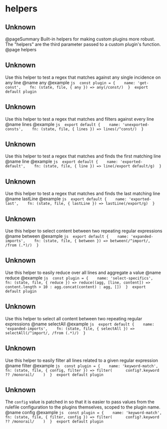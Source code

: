 # helpers



## Unknown

 @pageSummary Built-in helpers for making custom plugins more robust. The "helpers" are the third parameter passed to a custom plugin's function.  @page helpers


## Unknown

 Use this helper to test a regex that matches against any single incidence on any line  @name any  @example  ```js  const plugin = {    name: 'get-const',    fn: (state, file, { any }) => any(/const/)  }  export default plugin  ```


## Unknown

 Use this helper to test a regex that matches and filters against every line  @name lines  @example  ```js  export default {    name: 'unexported-consts',    fn: (state, file, { lines }) => lines(/^const/)  }  ```


## Unknown

 Use this helper to test a regex that matches and finds the first matching line  @name line  @example  ```js  export default {    name: 'exported-default',    fn: (state, file, { line }) => line(/export default/g)  }  ```


## Unknown

 Use this helper to test a regex that matches and finds the last matching line  @name lastLine  @example  ```js  export default {    name: 'exported-last',    fn: (state, file, { lastLine }) => lastLine(/export/g)  }  ```


## Unknown

 Use this helper to select content between two repeating regular expressions  @name between  @example  ```js  export default {    name: 'expanded-imports',    fn: (state, file, { between }) => between(/^import/, /from (.*)/)  }  ```


## Unknown

 Use this helper to easily reduce over all lines and aggregate a value  @name reduce  @example  ```js  const plugin = {    name: 'select-specifics',    fn: (state, file, { reduce }) => reduce((agg, [line, content]) => content.length > 10 : agg.concat(content) : agg, [])  }  export default plugin  ```


## Unknown

 Use this helper to select all content between two repeating regular expressions  @name selectAll  @example  ```js  export default {    name: 'expanded-imports',    fn: (state, file, { selectAll }) => selectAll(/^import/, /from (.*)/)  }  ```


## Unknown

 Use this helper to easily filter all lines related to a given regular expression  @name filter  @example  ```js  const plugin = {    name: 'keyword-match',    fn: (state, file, { config, filter }) => filter(      config?.keyword ?? /monorail/    )  }  export default plugin  ```


## Unknown

 The `config` value is patched in so that it is easier to pass values from the rulefile configuration to the plugins themselves, scoped to the plugin name.  @name config  @example  ```js  const plugin = {    name: 'keyword-match',    fn: (state, file, { filter, config }) => filter(      config?.keyword ?? /monorail/    )  }  export default plugin  ```

